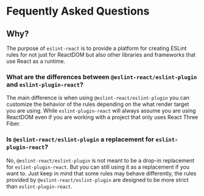 # Fequently Asked Questions

## Why?

The purpose of `eslint-react` is to provide a platform for creating ESLint rules for not just for ReactDOM but also other libraries and frameworks that use React as a runtime.

### What are the differences between `@eslint-react/eslint-plugin` and `eslint-plugin-react`?

The main difference is when using `@eslint-react/eslint-plugin` you can customize the behavior of the rules depending on the what render target you are using. While `eslint-plugin-react` will always assume you are using ReactDOM even if you are working with a project that only uses React Three Fiber.

### Is `@eslint-react/eslint-plugin` a replacement for `eslint-plugin-react`?

No, `@eslint-react/eslint-plugin` is not meant to be a drop-in replacement for `eslint-plugin-react`. But you can still using it as a replacement if you want to. Just keep in mind that some rules may behave differently, the rules provided by `@eslint-react/eslint-plugin` are designed to be more strict than `eslint-plugin-react`.
